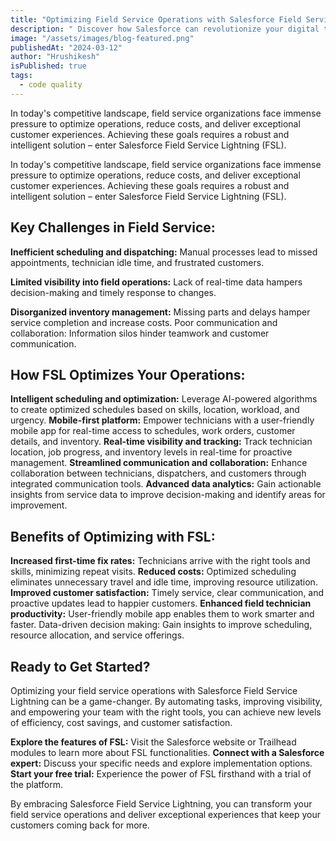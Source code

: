 ```yaml
---
title: "Optimizing Field Service Operations with Salesforce Field Service Lightning"
description: " Discover how Salesforce can revolutionize your digital transformation journey. Learn how to leverage its powerful features and tools to drive growth, enhance customer experiences, and stay ahead in the digital age."
image: "/assets/images/blog-featured.png"
publishedAt: "2024-03-12"
author: "Hrushikesh"
isPublished: true
tags:
  - code quality
---
```


In today's competitive landscape, field service organizations face immense pressure to optimize operations, reduce costs, and deliver exceptional customer experiences. Achieving these goals requires a robust and intelligent solution – enter Salesforce Field Service Lightning (FSL).

In today's competitive landscape, field service organizations face immense pressure to optimize operations, reduce costs, and deliver exceptional customer experiences. Achieving these goals requires a robust and intelligent solution – enter Salesforce Field Service Lightning (FSL).

## Key Challenges in Field Service:

**Inefficient scheduling and dispatching:** Manual processes lead to missed appointments, technician idle time, and frustrated customers.

**Limited visibility into field operations:** Lack of real-time data hampers decision-making and timely response to changes.

**Disorganized inventory management:** Missing parts and delays hamper service completion and increase costs.
Poor communication and collaboration: Information silos hinder teamwork and customer communication.

## How FSL Optimizes Your Operations:

**Intelligent scheduling and optimization:** Leverage AI-powered algorithms to create optimized schedules based on skills, location, workload, and urgency.
**Mobile-first platform:** Empower technicians with a user-friendly mobile app for real-time access to schedules, work orders, customer details, and inventory.
**Real-time visibility and tracking:** Track technician location, job progress, and inventory levels in real-time for proactive management.
**Streamlined communication and collaboration:** Enhance collaboration between technicians, dispatchers, and customers through integrated communication tools.
**Advanced data analytics:** Gain actionable insights from service data to improve decision-making and identify areas for improvement.

## Benefits of Optimizing with FSL:

**Increased first-time fix rates:** Technicians arrive with the right tools and skills, minimizing repeat visits.
**Reduced costs:** Optimized scheduling eliminates unnecessary travel and idle time, improving resource utilization.
**Improved customer satisfaction:** Timely service, clear communication, and proactive updates lead to happier customers.
**Enhanced field technician productivity:** User-friendly mobile app enables them to work smarter and faster.
Data-driven decision making: Gain insights to improve scheduling, resource allocation, and service offerings.

## Ready to Get Started?

Optimizing your field service operations with Salesforce Field Service Lightning can be a game-changer. By automating tasks, improving visibility, and empowering your team with the right tools, you can achieve new levels of efficiency, cost savings, and customer satisfaction.

**Explore the features of FSL:** Visit the Salesforce website or Trailhead modules to learn more about FSL functionalities.
**Connect with a Salesforce expert:** Discuss your specific needs and explore implementation options.
**Start your free trial:** Experience the power of FSL firsthand with a trial of the platform.

By embracing Salesforce Field Service Lightning, you can transform your field service operations and deliver exceptional experiences that keep your customers coming back for more.
